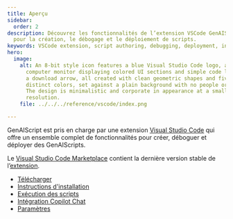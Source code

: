 ```yaml
---
title: Aperçu
sidebar:
  order: 2
description: Découvrez les fonctionnalités de l’extension VSCode GenAIScript
  pour la création, le débogage et le déploiement de scripts.
keywords: VSCode extension, script authoring, debugging, deployment, installation
hero:
  image:
    alt: An 8-bit style icon features a blue Visual Studio Code logo, a basic
      computer monitor displaying colored UI sections and simple code lines, and
      a download arrow, all created with clean geometric shapes and five
      distinct colors, set against a plain background with no people or text.
      The design is minimalistic and corporate in appearance at a small, square
      resolution.
    file: ../../../reference/vscode/index.png

---
```


GenAIScript est pris en charge par une extension [Visual Studio Code](https://code.visualstudio.com/) qui offre un ensemble complet de fonctionnalités pour créer, déboguer et déployer des GenAIScripts.

Le [Visual Studio Code Marketplace](https://marketplace.visualstudio.com/items?itemName=genaiscript.genaiscript-vscode) contient la dernière version stable de l’[extension](https://marketplace.visualstudio.com/items?itemName=genaiscript.genaiscript-vscode).

* [Télécharger](https://marketplace.visualstudio.com/items?itemName=genaiscript.genaiscript-vscode)
* [Instructions d'installation](../../../reference/getting-started/installation/#visual-studio-code-extension/)
* [Exécution des scripts](../../../reference/reference/vscode/running-scripts/)
* [Intégration Copilot Chat](../../../reference/reference/vscode/github-copilot-chat/)
* [Paramètres](../../../reference/reference/vscode/settings/)
